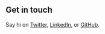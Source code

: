 ## Get in touch

Say hi on [Twitter](https://twitter.com/SirNapkin), [LinkedIn](https://www.linkedin.com/in/iannapier1/), or [GitHub](https://github.com/inapier).
